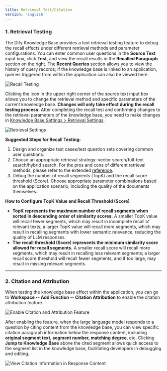 ```yaml
---
title: Retrieval Test/Citation
version: 'English'
---
```


### 1. Retrieval Testing

The Dify Knowledge Base provides a text retrieval testing feature to debug the recall effects under different retrieval methods and parameter configurations. You can enter common user questions in the **Source Text** input box, click **Test**, and view the recall results in the **Recalled Paragraph** section on the right. The **Recent Queries** section allows you to view the history of query records; if the knowledge base is linked to an application, queries triggered from within the application can also be viewed here.

![Recall Testing](/images/assets/Retrieval-testing.png)

Clicking the icon in the upper right corner of the source text input box allows you to change the retrieval method and specific parameters of the current knowledge base. **Changes will only take effect during the recall testing process.** After completing the recall test and confirming changes to the retrieval parameters of the knowledge base, you need to make changes in [Knowledge Base Settings > Retrieval Settings](/en-us/user-guide/knowledge-base/knowledge-base-creation/upload-documents#4-retrieval-settings).

![Retrieval Settings](/images/assets/Retrieval-testing-setting.png)

**Suggested Steps for Recall Testing:**

1. Design and organize test cases/test question sets covering common user questions.
2. Choose an appropriate retrieval strategy: vector search/full-text search/hybrid search. For the pros and cons of different retrieval methods, please refer to the extended [reference](/en-us/user-guide/knowledge-base/knowledge-base-creation/upload-documents#inverted-index).
3. Debug the number of recall segments (TopK) and the recall score threshold (Score). Choose appropriate parameter combinations based on the application scenario, including the quality of the documents themselves.

**How to Configure TopK Value and Recall Threshold (Score)**

* **TopK represents the maximum number of recall segments when sorted in descending order of similarity scores.** A smaller TopK value will recall fewer segments, which may result in incomplete recall of relevant texts; a larger TopK value will recall more segments, which may result in recalling segments with lower semantic relevance, reducing the quality of LLM responses.
* **The recall threshold (Score) represents the minimum similarity score allowed for recall segments.** A smaller recall score will recall more segments, which may result in recalling less relevant segments; a larger recall score threshold will recall fewer segments, and if too large, may result in missing relevant segments.

***

### 2. Citation and Attribution

When testing the knowledge base effect within the application, you can go to **Workspace -- Add Function -- Citation Attribution** to enable the citation attribution feature.

![Enable Citation and Attribution Feature](/images/assets/citation-and-attribution.png)

After enabling the feature, when the large language model responds to a question by citing content from the knowledge base, you can view specific citation paragraph information below the response content, including **original segment text, segment number, matching degree**, etc. Clicking **Jump to Knowledge Base** above the cited segment allows quick access to the segment list in the knowledge base, facilitating developers in debugging and editing.

![View Citation Information in Response Content](/images/assets/view-citation-informatio.png)
